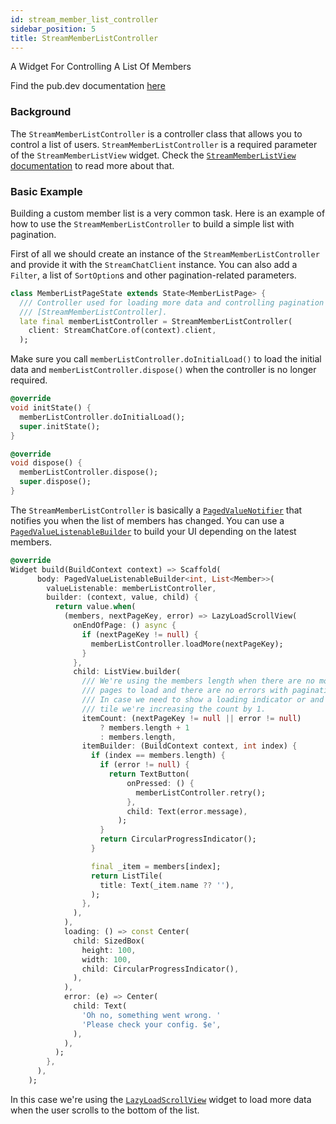 ```yaml
---
id: stream_member_list_controller
sidebar_position: 5
title: StreamMemberListController
---
```


A Widget For Controlling A List Of Members

Find the pub.dev documentation [here](https://pub.dev/documentation/stream_chat_flutter_core/latest/stream_chat_flutter_core/StreamMemberListController-class.html)

### Background

The `StreamMemberListController` is a controller class that allows you to control a list of users.
`StreamMemberListController` is a required parameter of the `StreamMemberListView` widget.
Check the [`StreamMemberListView` documentation](../stream_chat_flutter/stream_member_list_view.mdx) to read more about that.

### Basic Example

Building a custom member list is a very common task. Here is an example of how to use the `StreamMemberListController` to build a simple list with pagination.

First of all we should create an instance of the `StreamMemberListController` and provide it with the `StreamChatClient` instance.
You can also add a `Filter`, a list of `SortOption`s and other pagination-related parameters.

```dart
class MemberListPageState extends State<MemberListPage> {
  /// Controller used for loading more data and controlling pagination in
  /// [StreamMemberListController].
  late final memberListController = StreamMemberListController(
    client: StreamChatCore.of(context).client,
  );
```

Make sure you call `memberListController.doInitialLoad()` to load the initial data and `memberListController.dispose()` when the controller is no longer required.

```dart
@override
void initState() {
  memberListController.doInitialLoad();
  super.initState();
}

@override
void dispose() {
  memberListController.dispose();
  super.dispose();
}
```

The `StreamMemberListController` is basically a [`PagedValueNotifier`](./paged_value_notifier.mdx) that notifies you when the list of members has changed.
You can use a [`PagedValueListenableBuilder`](./paged_value_listenable_builder.mdx) to build your UI depending on the latest members.

```dart
@override
Widget build(BuildContext context) => Scaffold(
      body: PagedValueListenableBuilder<int, List<Member>>(
        valueListenable: memberListController,
        builder: (context, value, child) {
          return value.when(
            (members, nextPageKey, error) => LazyLoadScrollView(
              onEndOfPage: () async {
                if (nextPageKey != null) {
                  memberListController.loadMore(nextPageKey);
                }
              },
              child: ListView.builder(
                /// We're using the members length when there are no more
                /// pages to load and there are no errors with pagination.
                /// In case we need to show a loading indicator or and error
                /// tile we're increasing the count by 1.
                itemCount: (nextPageKey != null || error != null)
                    ? members.length + 1
                    : members.length,
                itemBuilder: (BuildContext context, int index) {
                  if (index == members.length) {
                    if (error != null) {
                      return TextButton(
                          onPressed: () {
                            memberListController.retry();
                          },
                          child: Text(error.message),
                        );
                    }
                    return CircularProgressIndicator();
                  }

                  final _item = members[index];
                  return ListTile(
                    title: Text(_item.name ?? ''),
                  );
                },
              ),
            ),
            loading: () => const Center(
              child: SizedBox(
                height: 100,
                width: 100,
                child: CircularProgressIndicator(),
              ),
            ),
            error: (e) => Center(
              child: Text(
                'Oh no, something went wrong. '
                'Please check your config. $e',
              ),
            ),
          );
        },
      ),
    );
```

In this case we're using the [`LazyLoadScrollView`](./lazy_load_scroll_view.mdx) widget to load more data when the user scrolls to the bottom of the list.